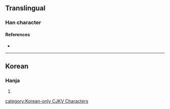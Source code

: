 {{character info}}
==Translingual==

===Han character===
{{Han char|rn=5|rad=乙|as=08|sn=9|four=22717|canj=BUN|ids=⿱乳乙}}

====References====
* {{Han ref|kx=0084.241|dkj=|dj=|hdz=|uh=3420|ud=13344|bh=|bd=}}

----

==Korean==

===Hanja===
{{ko-hanja|hangeul=율|rv=yul|mr=yul|y=yul}}

# {{rfdef|ko|sort=乙08}}

[[category:Korean-only CJKV Characters]]